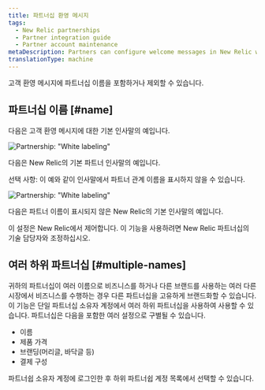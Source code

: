 ```yaml
---
title: 파트너십 환영 메시지
tags:
  - New Relic partnerships
  - Partner integration guide
  - Partner account maintenance
metaDescription: Partners can configure welcome messages in New Relic with the partnership name or other branding.
translationType: machine
---
```




고객 환영 메시지에 파트너십 이름을 포함하거나 제외할 수 있습니다.

## 파트너십 이름 [#name]

다음은 고객 환영 메시지에 대한 기본 인사말의 예입니다.

<img
  title="Partnership: &quot;White labeling&quot;"
  alt="Partnership: &quot;White labeling&quot;"
  src={screenPartnerWelcome}
/>

<figcaption>
  다음은 New Relic의 기본 파트너 인사말의 예입니다.
</figcaption>

선택 사항: 이 예와 같이 인사말에서 파트너 관계 이름을 표시하지 않을 수 있습니다.

<img
  title="Partnership: &quot;White labeling&quot;"
  alt="Partnership: &quot;White labeling&quot;"
  src={screenPartnerSuppress}
/>

<figcaption>
  다음은 파트너 이름이 표시되지 않은 New Relic의 기본 인사말의 예입니다.
</figcaption>

이 설정은 New Relic에서 제어합니다. 이 기능을 사용하려면 New Relic 파트너십의 기술 담당자와 조정하십시오.

## 여러 하위 파트너십 [#multiple-names]

귀하의 파트너십이 여러 이름으로 비즈니스를 하거나 다른 브랜드를 사용하는 여러 다른 시장에서 비즈니스를 수행하는 경우 다른 파트너십을 고유하게 브랜드화할 수 있습니다. 이 기능은 단일 파트너십 소유자 계정에서 여러 하위 파트너십을 사용하여 사용할 수 있습니다. 파트너십은 다음을 포함한 여러 설정으로 구별될 수 있습니다.

* 이름
* 제품 가격
* 브랜딩(머리글, 바닥글 등)
* 결제 구성

파트너쉽 소유자 계정에 로그인한 후 하위 파트너쉽 계정 목록에서 선택할 수 있습니다.